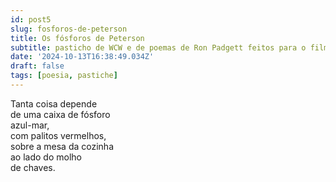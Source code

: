 ```yaml
---
id: post5
slug: fosforos-de-peterson
title: Os fósforos de Peterson
subtitle: pasticho de WCW e de poemas de Ron Padgett feitos para o filme 'Peterson'
date: '2024-10-13T16:38:49.034Z'
draft: false
tags: [poesia, pastiche]
---
```


Tanta coisa depende  
de uma caixa de fósforo  
azul-mar,  
com palitos vermelhos,  
sobre a mesa da cozinha  
ao lado do molho  
de chaves.
